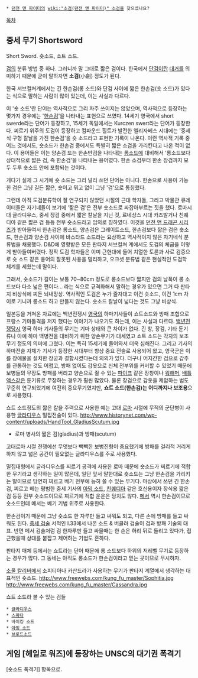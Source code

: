  * [[던전 앤 파이터]]의 [[wiki:"소검(던전 앤 파이터)" 소검]]을 찾으셨나요?

[[목차]]
== 중세 무기 Shortsword ==
Short Sword. 숏소드, 쇼트 소드.

[[검]]의 분류 방법 중 하나. 그러니까 말 그대로 짧은 검이다. 한국에서 [[단검]]이란 [[대거]]를 의미하기 때문에 굳이 말하자면 '''소검'''(小劍) 정도가 된다.

한국 서브컬쳐계에서는 긴 한손검(롱 소드)와 단검 사이에 짧은 한손검(숏 소드)가 있다는 식으로 말하는 사람이 많이 있는데, 이는 사실과 다르다.

이 '숏 소드'란 단어는 역사적으로 그리 자주 쓰이지는 않았으며, 역사적으로 등장하는 몇가지 경우에는 '[[한손검]]'을 나타내는 표현으로 쓰였다. 14세기 영국에서 short swerde라는 단어가 등장하고, 15세기 독일에서는 Kurczen swert라는 단어가 등장한다. 찌르기 위주의 도검이 등장하고 컴파운드 힐트가 발전한 엘리자베스 시대에는 '중세식 구형 칼날을 가진 한손검'을 숏 소드라고 표현한 기록이 나온다.
이런 역사적 기록 중 어느 것에서도, 숏소드가 한손검 중에서도 특별히 짧은 소검을 가리킨다고 나온 적이 없다. 이 용어들은 이는 양손검 또는 한손반검을 나타내는 [[롱소드]]에 대비해서 '롱소드보다 상대적으로 짧은 검, 즉 한손검'을 나타내는 용어였다. 한손 소검부터 한손 장검까지 모두 두루 숏소드 안에 포함되는 것이다.

게다가 실제 그 시기에 숏 소드는 그리 널리 쓰던 단어는 아니다. 한손으로 사용이 가능한 검은 그냥 길든 짧은, 숏이고 뭐고 없이 그냥 '검'으로 통칭했다.

그런데 아직 도검분류학이 잘 연구되지 않았던 시절의 근대 학자들, 그리고 박물관 큐레이터들은 자기네들이 보기에 '짧은 검'은 전부 숏소드로 싸잡아부르는 짓을 했다. 로마시대 글라디우스, 중세 장검 중에서 짧은 칼날을 지닌 것, 르네상스 시대 카츠발거나 친퀘디아 같은 짧은 검 등등 전부 숏소드라고 임의로 칭하였다.
이것을 [[던전 앤 드래곤 시리즈]]가 받아들여서 한손검은 롱소드, 양손검은 그레이트소드, 한손검보다 짧은 검은 숏소드, 한손검과 양손검 사이에 바스타드 소드라는 요상하고 역사적이지 않은 자기네식 분류법을 채용했다. D&D에 영향받은 모든 판타지 서브컬쳐 계에서도 도검의 체급을 이렇게 받아들여버렸다. 정작 도검 학자들은 이미 근현대에 들어 치열한 토론과 사료 검증으로 숏 소드 같은 용어의 잘못된 사용을 멀리하고, 오크셧 분류법 같은 현실적인 도검학 체계를 세웠는데 말이다.

그래서, 숏소드가 길이는 보통 70~80cm 정도로 롱소드보다 짧지만 검의 날폭이 롱 소드보다 다소 넓은 편이다... 라는 식으로 규격화해서 말하는 경우가 있으면 그거 다 판타지 비상식에 찌든 뇌내망상. 역사적인 도검은 누가 줄자대고 이건 숏소드, 이건 1cm 차이로 기니까 롱소드 하고 만들지 않는다. 숏소드 칼날이 넓다는 것도 그냥 비상식.

일본등을 거쳐온 자료에는 백년전쟁시 [[영국]]의 하마기사들이 쇼트소드와 방패 조합으로 프랑스 기마돌격을 저지 했다는 이야기가 나오기도 하는데, 이는 사실과 다르다. [[백년전쟁]]당시 영국 하마 기사들의 무기는 기마 상태와 큰 차이가 없다. 긴 창, 장검, 기타 둔기류나 아예 하마 백병전을 대비하기 위한 양손무기가 대세였고 쇼트 소드는 각자의 보조무기 정도의 의미에 그쳤다. 이는 특히 15세기에 들어와서 더욱 심해진다.
그리고 기사의 하마전술 자체가 기사가 등장한 시대부터 항상 중요 전술로 사용되어 왔고, 영국군은 이를 장애물을 설치한 장궁과 결합시켰다는데 의의가 있다. 더구나 어지간한 검으로 갑주를 관통하는 것도 어렵고, 방패 없이도 갑옷으로 신체 전부위를 커버할 수 있었기 때문에 보병들의 무장도 방패를 버리고 양손으로 쥘 수 있는 [[파이크]] 같은 장창이나 [[워해머]], [[배틀액스]]같은 둔기류로 무장하는 경우가 훨씬 많았다. 물론 장검으로 갑옷을 제압하는 법도 꾸준히 연구되었기에 여전히 중요무기였지만, '''쇼트 소드(한손검)는 어디까지나 보조용'''으로 사용했다.

쇼트 소드정도의 짧은 칼을 주력으로 사용한 예는 고대 [[로마]] 시절에 무적의 군단병이 사용한 [[글라디우스]] 밀집전술이 있다.
http://www.historynet.com/wp-content/uploads/HandTool_GladiusScutum.jpg
*로마 병사의 짧은 검(gladius)과 방패(scutum)

고대로마 시절 전쟁에선 무엇보다 빽빽한 보병진형이 중요했기에 방패를 걸리적 거리게 하지 않고 넓은 공간이 필요없는 글라디우스를 주로 사용했다.

밀집대형에서 글라디우스를 찌르기 공격에 사용한 로마 때문에 숏소드가 찌르기에 적합한 무기라고 생각하는 일이 많은데, 일단 앞서 말한대로 숏소드는 그냥 한손검을 가리키는 말이므로 당연히 찌르고 베기 전부에 능히 쓸 수 있는 무기다. 마상에서 쓰던 긴 한손검, 찌르고 베는 평범한 중세 기사의 [[아밍 소드]], [[친퀘디아]] 같은 호신용이자 장식용 짧은 검 등등 전부 숏소드이므로 찌르기에 적합 운운은 당치도 않다. [[메서]] 역시 한손검이므로 숏소드인데 메서는 베기 기법 위주로 사용한다.

한손검이기 때문에 그냥 숏소드 한 자루만 들고 싸워도 되고, 다른 손에 방패를 들고 싸워도 된다. [[중세 검술]] 서적인 I.33에서 나온 소드 & 버클러 검술이 검과 방패 기술의 대표. 반면 메서 검술처럼 검 한자루만 들고 싸울때는 한 손은 허리 뒤로 돌리고 있다가, 접근했을때 상대를 붙잡고 제어하는 기법도 흔하다.

판타지 매체 등에서는 쇼트라는 단어 때문에 롱 소드보다 하위의 저레벨 무기로 등장하는 경우가 많다. 그 동네는 아직도 롱소드가 한손검이라고 믿는 곳이므로 무시하자.

[[소울 칼리버]]에서 소피티아나 카산드라가 사용하는 무기가 판타지 계열에서 생각하는 대표적인 숏소드.
http://www.freewebs.com/kung_fu_master/Sophitia.jpg http://www.freewebs.com/kung_fu_master/Cassandra.jpg


쇼트 소드라 볼 수 있는 검들
 * [[글라디우스]]
 * [[스파타]]
 * 바이킹 소드
 * [[아밍 소드]]
 * [[브로드소드]]
 
== 게임 [헤일로 워즈]에 등장하는 UNSC의 대기권 폭격기 ==

[숏소드 폭격기] 항목으로.
